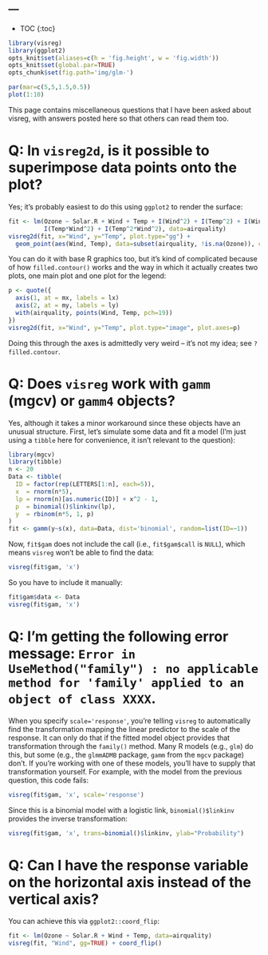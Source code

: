 ---
---

* TOC
{:toc}


```r
library(visreg)
library(ggplot2)
opts_knit$set(aliases=c(h = 'fig.height', w = 'fig.width'))
opts_knit$set(global.par=TRUE)
opts_chunk$set(fig.path='img/glm-')
```
```r
par(mar=c(5,5,1.5,0.5))
plot(1:10)
```

This page contains miscellaneous questions that I have been asked about visreg, with answers posted here so that others can read them too.

# Q: In `visreg2d`, is it possible to superimpose data points onto the plot?

Yes; it's probably easiest to do this using `ggplot2` to render the surface:

```r
fit <- lm(Ozone ~ Solar.R + Wind + Temp + I(Wind^2) + I(Temp^2) + I(Wind*Temp)+I(Wind*Temp^2) + 
          I(Temp*Wind^2) + I(Temp^2*Wind^2), data=airquality)
visreg2d(fit, x="Wind", y="Temp", plot.type="gg") +
  geom_point(aes(Wind, Temp), data=subset(airquality, !is.na(Ozone)), col='gray50')
```

You can do it with base R graphics too, but it's kind of complicated because of how `filled.contour()` works and the way in which it actually creates two plots, one main plot and one plot for the legend:

```r
p <- quote({
  axis(1, at = mx, labels = lx)
  axis(2, at = my, labels = ly)
  with(airquality, points(Wind, Temp, pch=19))
})
visreg2d(fit, x="Wind", y="Temp", plot.type="image", plot.axes=p)
```

Doing this through the axes is admittedly very weird -- it's not my idea; see `?filled.contour`.

# Q: Does `visreg` work with `gamm` (mgcv) or `gamm4` objects?

Yes, although it takes a minor workaround since these objects have an unusual structure.  First, let's simulate some data and fit a model (I'm just using a `tibble` here for convenience, it isn't relevant to the question):

```r
library(mgcv)
library(tibble)
n <- 20
Data <- tibble(
  ID = factor(rep(LETTERS[1:n], each=5)),
  x  = rnorm(n*5),
  lp = rnorm(n)[as.numeric(ID)] + x^2 - 1,
  p  = binomial()$linkinv(lp),
  y  = rbinom(n*5, 1, p)
)
fit <- gamm(y~s(x), data=Data, dist='binomial', random=list(ID=~1))
```

Now, `fit$gam` does not include the call (i.e., `fit$gam$call` is `NULL`), which means `visreg` won't be able to find the data:

```r
visreg(fit$gam, 'x')
```

So you have to include it manually:


```r
fit$gam$data <- Data
visreg(fit$gam, 'x')
```

# Q: I'm getting the following error message: `Error in UseMethod("family") : no applicable method for 'family' applied to an object of class XXXX`.

When you specify `scale='response'`, you're telling `visreg` to automatically find the transformation mapping the linear predictor to the scale of the response.  It can only do that if the fitted model object provides that transformation through the `family()` method.  Many R models (e.g., `glm`) do this, but some (e.g., the `glmmADMB` package, `gamm` from the `mgcv` package) don't.  If you're working with one of these models, you'll have to supply that transformation yourself.  For example, with the model from the previous question, this code fails:

```r
visreg(fit$gam, 'x', scale='response')
```

Since this is a binomial model with a logistic link, `binomial()$linkinv` provides the inverse transformation:

```r
visreg(fit$gam, 'x', trans=binomial()$linkinv, ylab="Probability")
```

# Q: Can I have the response variable on the horizontal axis instead of the vertical axis?

You can achieve this via `ggplot2::coord_flip`:

```r
fit <- lm(Ozone ~ Solar.R + Wind + Temp, data=airquality)
visreg(fit, "Wind", gg=TRUE) + coord_flip()
```
